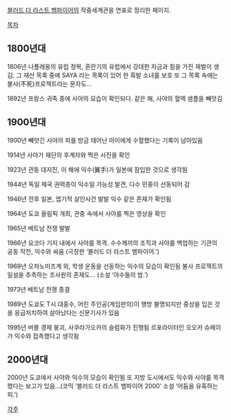 [[블러드 더 라스트 뱀파이어]]의 작중세계관을 연표로 정리한 페이지.

[[목차]]
== 1800년대 ==
1806년 나폴레옹의 유럽 정복, 혼란기의 유럽에서 강대한 자금과 힘을 가진 재벌이 생김. 
그 재산 목록 중에 SAYA 라는 목록이 있어 한 흑발 소녀를 보호
또 그 목록 속에는 불사(不死)프로젝트라는 문자도…

1892년 프랑스 귀족 중에 사야의 모습이 확인되다. 같은 해, 사야의 혈액 샘플을 빼앗김
== 1900년대 ==
1900년 빼앗긴 사야의 피를 방금 태어난 아이에게 수혈했다는 기록이 남아있음

1914년 사야가 재단의 후계자와 찍은 사진을 확인

1923년 관동 대지진, 이 해에 익수(翼手)가 일본에 잠입한 것으로 생각됨

1944년 독일 제국 권력층이 익수일 가능성 발견, 다수 민중이 선동되어 감

1946년 전후 일본, 엽기적 살인사건 발발 익수 같은 존재가 확인됨

1964년 도쿄 올림픽 개최, 관중 속에서 사야를 찍은 영상을 확인

1965년 베트남 전쟁 발발

1966년 요코다 기지 내에서 사야를 목격. 수수께끼의 조직과 사야를 백업하는 기관의 공동 작전, 익수와 싸움 (극장판 ‘블러드 더 라스트 뱀파이어.’)

1969년 오차노미즈계 외, 학생 운동을 선동하는 익수의 모습이 확인됨
불사 프로젝트의 일설을 추측하는 조사원의 존재도… (소설 ‘야수들의 밤.’)

1973년 베트남 전쟁 종결

1989년 도쿄도 T시 대홍수, 어린 주인공(게임판의)이 행방 불명되지만 중상을 입은 것을 응급처치하여 살아났다는 신문기사가 있음

1995년 버블 경제 붕괴, 사쿠라가오카의 슬럼화가 진행됨
르포라이터인 오오카 슈헤이가 익수와 접촉했다고 생각됨
== 2000년대 ==
2000년 도쿄에서 사야와 익수의 모습이 확인됨
또 지방 도시에서도 익수와 사야를 목격했다는 보고가 있음…(코믹 ‘블러드 더 라스트 뱀파이어 2000’ 소설 ’어둠을 유혹하는 피.’)

[[각주]]
